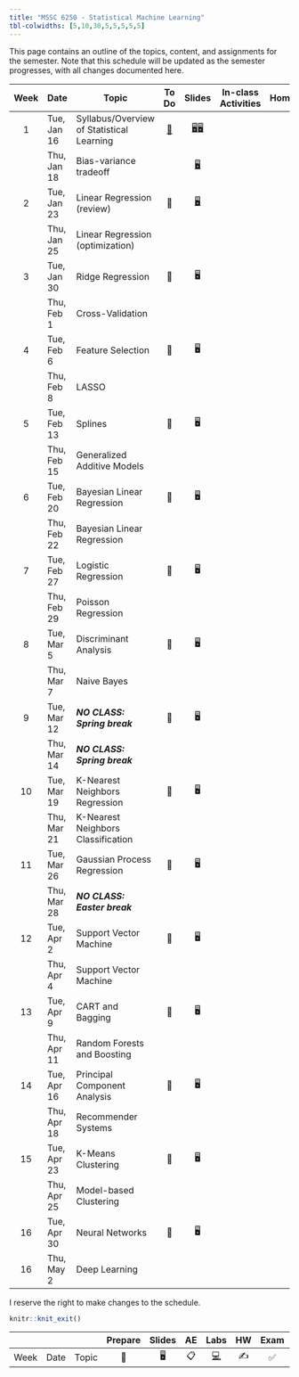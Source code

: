 ```yaml
---
title: "MSSC 6250 - Statistical Machine Learning"
tbl-colwidths: [5,10,30,5,5,5,5,5]
---
```


This page contains an outline of the topics, content, and assignments for the semester. Note that this schedule will be updated as the semester progresses, with all changes documented here.

::: column-screen-inset-right
| Week | Date        | Topic                                     |          To Do           |                                      Slides                                      | In-class Activities | Homework | Project |
|:----:|-------------|-------------------------------------------|:------------------------:|:--------------------------------------------------------------------------------:|:-------------------:|:--------:|:-------:|
|  1   | Tue, Jan 16 | Syllabus/Overview of Statistical Learning | [📖](/weeks/week-1.html) | [🖥️](slides/01-syllabus.html "Syllabus")[🖥️](slides/02-overview.html "Overview") |                     |          |         |
|      | Thu, Jan 18 | Bias-variance tradeoff                    |                          |                [🖥️](slides/03-bias-var.html "bias-var-tradeoff")                 |                     |          |         |
|  2   | Tue, Jan 23 | Linear Regression (review)                |            📖            |               [🖥️](slides/04-linear-reg.html "Linear regression")                |                     |          |         |
|      | Thu, Jan 25 | Linear Regression (optimization)          |                          |                                                                                  |                     |          |         |
|  3   | Tue, Jan 30 | Ridge Regression                          |            📖            |                                        🖥️                                        |                     |          |         |
|      | Thu, Feb 1  | Cross-Validation                          |                          |                                                                                  |                     |          |         |
|  4   | Tue, Feb 6  | Feature Selection                         |            📖            |                                        🖥️                                        |                     |          |         |
|      | Thu, Feb 8  | LASSO                                     |                          |                                                                                  |                     |          |         |
|  5   | Tue, Feb 13 | Splines                                   |            📖            |                                        🖥️                                        |                     |          |         |
|      | Thu, Feb 15 | Generalized Additive Models               |                          |                                                                                  |                     |          |         |
|  6   | Tue, Feb 20 | Bayesian Linear Regression                |            📖            |                                        🖥️                                        |                     |          |         |
|      | Thu, Feb 22 | Bayesian Linear Regression                |                          |                                                                                  |                     |          |         |
|  7   | Tue, Feb 27 | Logistic Regression                       |            📖            |                                        🖥️                                        |                     |          |         |
|      | Thu, Feb 29 | Poisson Regression                        |                          |                                                                                  |                     |          |         |
|  8   | Tue, Mar 5  | Discriminant Analysis                     |            📖            |                                        🖥️                                        |                     |          |         |
|      | Thu, Mar 7  | Naive Bayes                               |                          |                                                                                  |                     |          |         |
|  9   | Tue, Mar 12 | ***NO CLASS: Spring break***              |            📖            |                                        🖥️                                        |                     |          |         |
|      | Thu, Mar 14 | ***NO CLASS: Spring break***              |                          |                                                                                  |                     |          |         |
|  10  | Tue, Mar 19 | K-Nearest Neighbors Regression            |            📖            |                                        🖥️                                        |                     |          |         |
|      | Thu, Mar 21 | K-Nearest Neighbors Classification        |                          |                                                                                  |                     |          |         |
|  11  | Tue, Mar 26 | Gaussian Process Regression               |            📖            |                                        🖥️                                        |                     |          |         |
|      | Thu, Mar 28 | ***NO CLASS: Easter break***              |                          |                                                                                  |                     |          |         |
|  12  | Tue, Apr 2  | Support Vector Machine                    |            📖            |                                        🖥️                                        |                     |          |         |
|      | Thu, Apr 4  | Support Vector Machine                    |                          |                                                                                  |                     |          |         |
|  13  | Tue, Apr 9  | CART and Bagging                          |            📖            |                                        🖥️                                        |                     |          |         |
|      | Thu, Apr 11 | Random Forests and Boosting               |                          |                                                                                  |                     |          |         |
|  14  | Tue, Apr 16 | Principal Component Analysis              |            📖            |                                        🖥️                                        |                     |          |         |
|      | Thu, Apr 18 | Recommender Systems                       |                          |                                                                                  |                     |          |         |
|  15  | Tue, Apr 23 | K-Means Clustering                        |            📖            |                                        🖥️                                        |                     |          |         |
|      | Thu, Apr 25 | Model-based Clustering                    |                          |                                                                                  |                     |          |         |
|  16  | Tue, Apr 30 | Neural Networks                           |            📖            |                                        🖥️                                        |                     |          |         |
|  16  | Thu, May 2  | Deep Learning                             |                          |                                                                                  |                     |          |         |
:::

I reserve the right to make changes to the schedule.

```r
knitr::knit_exit()
```

|      |      |       | Prepare | Slides | AE  |                                                    Labs                                                    | HW  | Exam | Project |
|------|------|-------|:-------:|:------:|:---:|:----------------------------------------------------------------------------------------------------------:|:---:|:----:|:-------:|
| Week | Date | Topic |   📖    |   🖥️   | 📋  | [💻](https://sakai.duke.edu/samigo-app/servlet/Login?id=6fa7ebf3-01af-42a6-91ba-3e813d3901221641094171786) | ✍️  |  ✅  |   📂    |
